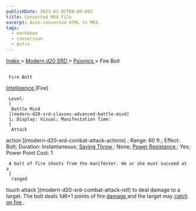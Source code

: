 ```yaml
---
publishDate: 2023-01-02T00:00:00Z
title: Converted MDX File
excerpt: Auto-converted HTML to MDX.
tags:
  - markdown
  - conversion
  - Astro
---
```







[
      Index
     ](-index)
     >
     [
      Modern d20 SRD
     ](modern-d20-srd-index)
     >
     [
      Psionics
     ](modern-d20-srd-psionics-index)
     > Fire Bolt
    





## 
     Fire Bolt
    



[
      Intelligence
     ](modern-d20-srd-basics-ability-scores)
     [Fire]
    



     Level:
     [
      Battle Mind
     ](modern-d20-srd-classes-advanced-battle-mind)
     1; Display: Visual; Manifestation Time:
     [
      Attack
action
     ](modern-d20-srd-combat-attack-actions)
     ; Range: 60 ft.; Effect: Bolt; Duration: Instantaneous;
     [
      Saving
Throw
     ](modern-d20-srd-basics-saving-throws)
     : None;
     [
      Power
Resistance
     ](modern-d20-srd-special-abilities-power-resistance)
     : Yes; Power Point Cost: 1
    



     A bolt of fire shoots from the manifester. He or she must succeed at a
     [
      ranged
touch attack
     ](modern-d20-srd-combat-attack-roll)
     to deal damage to a target. The bolt deals 1d6+1 points of fire
     [
      damage
     ](modern-d20-srd-combat-damage)
     and the target may
     [
      catch
on fire
     ](modern-d20-srd-environment-hazards-catching-on-fire)
     .
    








